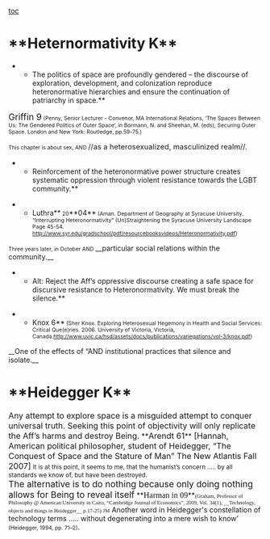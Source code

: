 [[toc]]
=<span style="background-color: #ffffff;">**Heternormativity K**</span>= 
**<span style="background-color: #ffffff;">The politics of space are profoundly gendered – the discourse of exploration, development, and colonization reproduce heteronormative hierarchies and ensure the continuation of patriarchy in space.</span>**

<span style="background-color: #ffffff; font-size: 13pt;">Griffin 9</span><span style="background-color: #ffffff; font-size: 8pt;"> (Penny, Senior Lecturer - Convenor, MA International Relations, ‘The Spaces Between Us: The Gendered Politics of Outer Space’, in Bormann, N. and Sheehan, M. (eds), Securing Outer Space. London and New York: Routledge, pp.59-75.)</span>



<span style="background-color: #ffffff; font-size: 8pt;">This chapter is about sex, AND </span>//<span style="background-color: #ffffff; font-size: 11pt;">as a heterosexualized, masculinized realm</span>//<span class="Underline" style="background-color: #ffffff;">. </span>



**<span style="background-color: #ffffff;">Reinforcement of the heteronormative power structure creates systematic oppression through violent resistance towards the LGBT community.</span>**

**<span style="background-color: #ffffff;">Luthra</span>**<span style="background-color: #ffffff; font-size: 8pt;"> 20</span>**<span style="background-color: #ffffff;">04</span>**<span style="background-color: #ffffff; font-size: 8pt;"> (Aman. Department of Geography at Syracuse University. “Interrupting Heteronormativity” (Un)Straightening the Syracuse University Landscape Page 45-54. [[http://www.syr.edu/gradschool/pdf/resourcebooksvideos/Heteronormativity.pdf]])</span>



<span style="background-color: #ffffff; font-size: 8pt;">Three years later, in October AND </span>__<span style="background-color: #ffffff;">particular social relations within the community.</span>__



**<span style="background-color: #ffffff;">Alt: Reject the Aff’s oppressive discourse creating a safe space for discursive resistance to Heteronormativity. We must break the silence.</span>**

**<span style="background-color: #ffffff;">Knox 6</span>**<span style="background-color: #ffffff; font-size: 8pt;"> (Sher Knox. Exploring Heterosexual Hegemony in Health and Social Services: Critical Que(e)ries. 2006. University of Victoria, Victoria, Canada.[[http://www.uvic.ca/hsd/assets/docs/publications/variegations/vol-3/knox.pdf]])</span>



__<span style="background-color: #ffffff;">One of the effects of “AND institutional practices that silence and isolate.</span>__



=**<span style="background-color: #ffffff;">Heidegger K</span>**= 

<span style="font-size: 16px;">Any attempt to explore space is a misguided attempt to conquer universal truth. Seeking this point of objectivity will only replicate the Aff’s harms and destroy Being.</span>
<span class="DefaultParagraphFont1">**<span style="font-size: 16px;">Arendt 61</span>**</span><span style="font-size: 16px;"> [Hannah, American political philosopher, student of Heidegger, “The Conquest of Space and the Stature of Man” The New Atlantis Fall 2007]</span>
<span style="font-size: 12px;">It is at this point, it seems to me, that the humanist’s concern ..... by all standards we know of, but have been destroyed.</span>
<span style="display: block; text-align: center;"><span class="cite"> </span>
</span>
<span style="font-size: 17.3333px;">The alternative is to do nothing because only doing nothing allows for Being to reveal itself</span>
<span class="DefaultParagraphFont1">**<span style="font-family: 'Times New Roman','serif'; font-size: 16px;">Harman in 09</span>**</span><span style="font-family: 'Times New Roman','serif'; font-size: 10.6667px;">(Graham, Professor of Philosophy @ American University in Cairo, “Cambridge Journal of Economics”, 2009, Vol. 34(1), __Technology, objects and things in Heidegger__ p.17-25) JM</span>
Another word in Heidegger's constellation of technology terms ..... without degenerating into a mere wish to know’<span style="font-size: 10.6667px;"> (Heidegger, 1994, pp. 71–2)</span>.